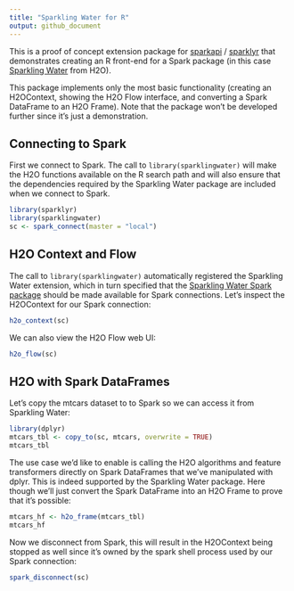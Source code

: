 ```yaml
---
title: "Sparkling Water for R"
output: github_document
---
```


This is a proof of concept extension package for [sparkapi](https://github.com/rstudio/sparkapi) / [sparklyr](http://spark.rstudio.com) that demonstrates creating an R front-end for a Spark package (in this case [Sparkling Water](https://spark-packages.org/package/h2oai/sparkling-water) from H2O). 

This package implements only the most basic functionality (creating an H2OContext, showing the H2O Flow interface, and converting a Spark DataFrame to an H2O Frame). Note that the package won't be developed further since it's just a demonstration.

## Connecting to Spark

First we connect to Spark. The call to `library(sparklingwater)` will make the H2O functions available on the R search path and will also ensure that the dependencies required by the Sparkling Water package are included when we connect to Spark.

```r
library(sparklyr)
library(sparklingwater)
sc <- spark_connect(master = "local")
```

## H2O Context and Flow

The call to `library(sparklingwater)` automatically registered the Sparkling Water extension, which in turn specified that the [Sparkling Water Spark package](https://spark-packages.org/package/h2oai/sparkling-water) should be made available for Spark connections. Let's inspect the H2OContext for our Spark connection:

```r
h2o_context(sc)
```

We can also view the H2O Flow web UI:

```r
h2o_flow(sc)
```

## H2O with Spark DataFrames

Let's copy the mtcars dataset to to Spark so we can access it from Sparkling Water:

```r
library(dplyr)
mtcars_tbl <- copy_to(sc, mtcars, overwrite = TRUE)
mtcars_tbl
```

The use case we'd like to enable is calling the H2O algorithms and feature transformers directly on Spark DataFrames that we've manipulated with dplyr. This is indeed supported by the Sparkling Water package. Here though we'll just convert the Spark DataFrame into an H2O Frame to prove that it's possible:

```r
mtcars_hf <- h2o_frame(mtcars_tbl)
mtcars_hf
```

Now we disconnect from Spark, this will result in the H2OContext being stopped as well since it's owned by the spark shell process used by our Spark connection:

```r
spark_disconnect(sc)
```










